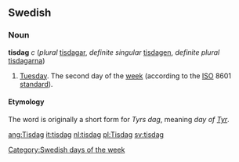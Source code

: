 ==Swedish==
===Noun===
'''tisdag''' ''c'' (''plural'' [[tisdagar]], ''definite singular'' [[tisdagen]], ''definite plural'' [[tisdagarna]])

# [[Tuesday]]. The second day of the [[week]] (according to the [[ISO]] 8601 [[standard]]).

====Etymology====
The word is originally a short form for ''Tyrs dag'', meaning ''day of [[w:Tyr|Tyr]]''. 


[[Category:Swedish days of the week]]

[[ang:Tisdag]]
[[it:tisdag]]
[[nl:tisdag]]
[[pl:Tisdag]]
[[sv:tisdag]]
